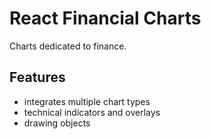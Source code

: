 
<Meta title="Intro" />

# React Financial Charts

Charts dedicated to finance.

## Features

-   integrates multiple chart types
-   technical indicators and overlays
-   drawing objects

<Canvas>
    <StockChart />
</Canvas>
